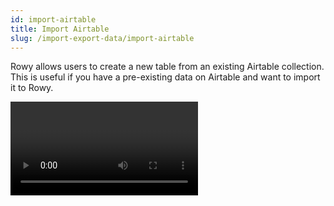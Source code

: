 ```yaml
---
id: import-airtable
title: Import Airtable
slug: /import-export-data/import-airtable
---
```



Rowy allows users to create a new table from an existing Airtable collection. This is useful if you have a pre-existing data on Airtable and want to import it to Rowy.

<Video url="https://youtu.be/zZxK9m2O_LI" playsinline controls/>

## Advantages

Rowy allows a lot of new functionalities that gives you more control over your data. Users can not just view their Firestore data in an Airtable-like UI, but also **build cloud functions**, **automations and workflows** based on their data. **Connect to any third-party tool**, use NPM and APIs right in the browser without the hassle of CLIs, terminals or native consoles.

## Steps to import Airtable data

1. After creating a new table, click on the **Import Data** button.

2. Select **Airtable** as the data source.

3. Add the **Airtable API Key** and the **Table URL**. You can find how to generate the [API key](/import-export-data/import-airtable#retrieving-the-airtable-api-key) and the [Table URL](/import-export-data/import-airtable#obtaining-the-airtable-table-url) in the sections below.

4. Click on **Continue** to start the import process.

5. Select the columns to be imported to Rowy, click **Continue**.

6. Review the data to be imported and click **Finish**.

<Video url={videoUrl} playing loop muted playsinline controls />

## Retrieving the Airtable API Key

1. Go to your [Airtable account](https://airtable.com/account) and click on **Generate API key**.

    <img 
        src= {generateAPIKey} 
        alt="Generating an API key"
    />

2. Copy the API key and paste it in the **API Key** field in Rowy.

## Obtaining the Airtable Table URL

To extract the **Table URL**, you need to go to the **Airtable collection** you want to import and copy the URL from the browser. The URL is divided into three parts:

- Base (app)
- Table (tbl)
- View (viw)

**NOTE:** The view the user is currently in is the one that will display in the link.

The format for this address will look like this:
<img
    src={tableURL}
    alt="Table URL"
/>

Copy the URL, as shown below, and paste it in the **Table URL** field in Rowy.
<img
    src={copyURL}
    alt="Copy URL"
/>

## Sample Airtable Import

<img src={sampleKeys} alt="Sample Airtable Import" width="900px"/>


## Importing Images from Airtable

Rowy supports importing images directly from Airtable and allows you to store them as a native Image field.

<img src={airtableBase} alt="Airtable Base" />

In the above image, the `assets` column is an **Attachement** type field in our Airtable project, which contains the images.

When we import the data from Airtable using the above steps, we see that the `assets` column is imported as a **JSON** type field in Rowy. This is because as the data is transfered through an API, the **images are stored as JSON objects**. The JSON objects in this field would contain the reference data of the images.

<img src={assetsJSON} alt="Assets JSON" />

Now, the question arises **how to import the images from the JSON objects to Rowy**. To do this, we need to create a **Cloud Function** that will extract the images from the JSON objects and store them as a native Image field in Rowy.

**Follow the steps below to create a Cloud Function that will import the images from Airtable to Rowy:**

1. Add a **Derivative** column and pick a suitable name for it. In this example, we have named it `image`.

2. This will open up the **column config** modal. Set the following:
    - **Listener Field**: The `assets` JSON column.
    -  **Output Field Type**: Image

3. Paste the following code in the Derivative Script and click **Save**:
    ```js
    const derivative:Derivative = async ({row,ref,db,storage,auth,logging})=>{
        const file = await rowy.storage.upload.url(row.assets[0].url)
        return [file]
    }
    ```

**Now, everytime you import your images from Airtable, the images will be stored as an Image field in Rowy!** 🚀

<img src= {airtableImage} alt="Airtable Image" />